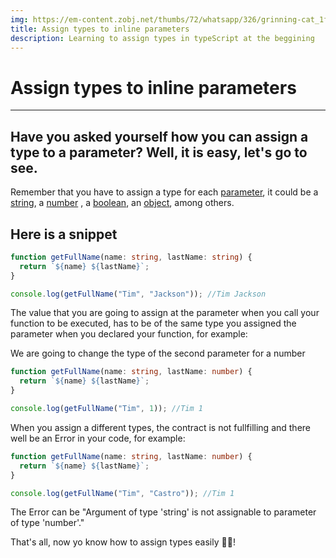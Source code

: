```yaml
---
img: https://em-content.zobj.net/thumbs/72/whatsapp/326/grinning-cat_1f63a.png
title: Assign types to inline parameters
description: Learning to assign types in typeScript at the beggining
---
```


# Assign types to inline parameters

---

## Have you asked yourself how you can assign a type to a parameter? Well, it is easy, let's go to see.

Remember that you have to assign a type for each [parameter](https://developer.mozilla.org/en-US/docs/Glossary/Parameter), it could be a [string](https://developer.mozilla.org/en-US/docs/Web/JavaScript/Reference/Global_Objects/String), a [number](https://developer.mozilla.org/en/docs/Web/JavaScript/Reference/Global_Objects/Number) , a [boolean](https://developer.mozilla.org/en-US/docs/Web/JavaScript/Reference/Global_Objects/Boolean), an [object](https://developer.mozilla.org/en-US/docs/Web/JavaScript/Reference/Global_Objects/Object), among others.

## Here is a snippet

```ts
function getFullName(name: string, lastName: string) {
  return `${name} ${lastName}`;
}

console.log(getFullName("Tim", "Jackson")); //Tim Jackson
```

The value that you are going to assign at the parameter when you call your function to be executed, has to be of the same type you assigned the parameter when you declared your function, for example:

We are going to change the type of the second parameter for a number

```ts
function getFullName(name: string, lastName: number) {
  return `${name} ${lastName}`;
}

console.log(getFullName("Tim", 1)); //Tim 1
```

When you assign a different types, the contract is not fullfilling and there well be an Error in your code, for example:

```ts
function getFullName(name: string, lastName: number) {
  return `${name} ${lastName}`;
}

console.log(getFullName("Tim", "Castro")); //Tim 1
```

The Error can be "Argument of type 'string' is not assignable to parameter of type 'number'."

That's all, now yo know how to assign types easily 👌🏽!
